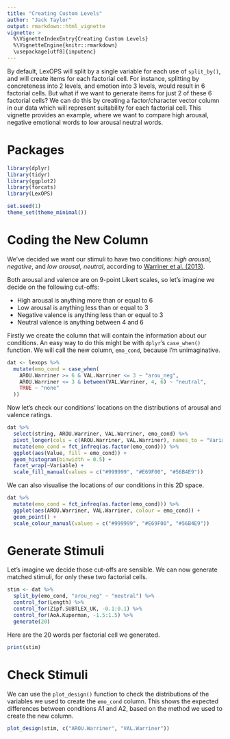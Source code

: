 ```yaml
---
title: "Creating Custom Levels"
author: "Jack Taylor"
output: rmarkdown::html_vignette
vignette: >
  %\VignetteIndexEntry{Creating Custom Levels}
  %\VignetteEngine{knitr::rmarkdown}
  \usepackage[utf8]{inputenc}
---
```


By default, LexOPS will split by a single variable for each use of `split_by()`, and will create items for each factorial cell. For instance, splitting by concreteness into 2 levels, and emotion into 3 levels, would result in 6 factorial cells. But what if we want to generate items for just 2 of these 6 factorial cells? We can do this by creating a factor/character vector column in our data which will represent suitability for each factorial cell. This vignette provides an example, where we want to compare high arousal, negative emotional words to low arousal neutral words.

# Packages

```r
library(dplyr)
library(tidyr)
library(ggplot2)
library(forcats)
library(LexOPS)
```

```r
set.seed(1)
theme_set(theme_minimal())
```

# Coding the New Column

We've decided we want our stimuli to have two conditions: *high arousal, negative*, and *low arousal, neutral*, according to [Warriner et al. (2013)](http://doi.org/10.3758/s13428-012-0314-x).

Both arousal and valence are on 9-point Likert scales, so let's imagine we decide on the following cut-offs:

- High arousal is anything more than or equal to 6
- Low arousal is anything less than or equal to 3
- Negative valence is anything less than or equal to 3
- Neutral valence is anything between 4 and 6

Firstly we create the column that will contain the information about our conditions. An easy way to do this might be with `dplyr`'s `case_when()` function. We will call the new column, `emo_cond`, because I'm unimaginative.

```r
dat <- lexops %>%
  mutate(emo_cond = case_when(
    AROU.Warriner >= 6 & VAL.Warriner <= 3 ~ "arou_neg",
    AROU.Warriner <= 3 & between(VAL.Warriner, 4, 6) ~ "neutral",
    TRUE ~ "none"
  ))
```

Now let's check our conditions' locations on the distributions of arousal and valence ratings.

```r
dat %>%
  select(string, AROU.Warriner, VAL.Warriner, emo_cond) %>%
  pivot_longer(cols = c(AROU.Warriner, VAL.Warriner), names_to = "Variable", values_to = "Value") %>%
  mutate(emo_cond = fct_infreq(as.factor(emo_cond))) %>%
  ggplot(aes(Value, fill = emo_cond)) +
  geom_histogram(binwidth = 0.5) +
  facet_wrap(~Variable) +
  scale_fill_manual(values = c("#999999", "#E69F00", "#56B4E9"))
```

We can also visualise the locations of our conditions in this 2D space.

```r
dat %>%
  mutate(emo_cond = fct_infreq(as.factor(emo_cond))) %>%
  ggplot(aes(AROU.Warriner, VAL.Warriner, colour = emo_cond)) +
  geom_point() +
  scale_colour_manual(values = c("#999999", "#E69F00", "#56B4E9"))
```

# Generate Stimuli

Let's imagine we decide those cut-offs are sensible. We can now generate matched stimuli, for only these two factorial cells.

```r
stim <- dat %>%
  split_by(emo_cond, "arou_neg" ~ "neutral") %>%
  control_for(Length) %>%
  control_for(Zipf.SUBTLEX_UK, -0.1:0.1) %>%
  control_for(AoA.Kuperman, -1.5:1.5) %>%
  generate(20)
```

Here are the 20 words per factorial cell we generated.

```r
print(stim)
```

# Check Stimuli

We can use the `plot_design()` function to check the distributions of the variables we used to create the `emo_cond` column. This shows the expected differences between conditions A1 and A2, based on the method we used to create the new column.

```r
plot_design(stim, c("AROU.Warriner", "VAL.Warriner"))
```

